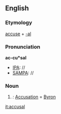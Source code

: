 ==English==
===Etymology===
[[accuse]] + [[-al]]

===Pronunciation===
'''ac-cu*sal'''
*[[IPA]]: //
*[[SAMPA]]: //

===Noun===
#''{{rare}}:'' [[Accusation]] = [[Byron]]

[[it:accusal]]